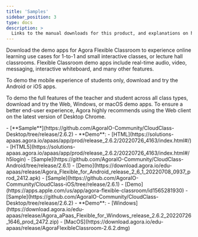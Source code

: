 ```yaml
---
title: 'Samples'
sidebar_position: 3
type: docs
description: >
  Links to the manual downloads for this product, and explanations on how to install them.
---
```



Download the demo apps for Agora Flexible Classroom to experience online learning use cases for 1-to-1 and small interactive classes, or lecture hall classrooms. Flexible Classroom demo apps include real-time audio, video, messaging, interactive whiteboard, and many other features.

To demo the mobile experience of students only, download and try the Android or iOS apps.

To demo the full features of the teacher and student across all class types, download and try the Web, Windows, or macOS demo apps. To ensure a better end-user experience, Agora highly recommends using the Web client on the latest version of Desktop Chrome.

<PlatformWrapper platform="web">
- [**Sample**](https://github.com/AgoraIO-Community/CloudClass-Desktop/tree/release/2.6.2)
- **Demo**:
    - [HTML](https://solutions-apaas.agora.io/apaas/app/prod/release_2.6.2/20220726_4163/index.html#/)
    - [HTML5](https://solutions-apaas.agora.io/apaas/app/prod/release_2.6.2/20220726_4163/index.html#/h5login)
</PlatformWrapper>

<PlatformWrapper platform="android">
- [Sample](https://github.com/AgoraIO-Community/CloudClass-Android/tree/release/2.6.1)
- [Demo](https://download.agora.io/edu-apaas/release/Agora_Flexible_for_Android_release_2_6_1_20220708_0937_prod_2412.apk)
</PlatformWrapper>

<PlatformWrapper platform="ios">
- [Sample](https://github.com/AgoraIO-Community/CloudClass-iOS/tree/release/2.6.1)
- [Demo](https://apps.apple.com/us/app/agora-flexible-classroom/id1565281930)
</PlatformWrapper>

<PlatformWrapper platform="electron">
- [Sample](https://github.com/AgoraIO-Community/CloudClass-Desktop/tree/release/2.6.2)
- **Demo**:
    - [Windows](https://download.agora.io/edu-apaas/release/Agora_aPaas_Flexible_for_Windows_release_2.6.2_20220726_1646_prod_2472.zip)
    - [MacOS](https://download.agora.io/edu-apaas/release/AgoraFlexibleClassroom-2.6.2.dmg)
</PlatformWrapper>

<PlatformWrapper platform="macos">

</PlatformWrapper>


<PlatformWrapper platform="unity">

</PlatformWrapper>


<PlatformWrapper platform="flutter">

</PlatformWrapper>


<PlatformWrapper platform="windows">

</PlatformWrapper>



